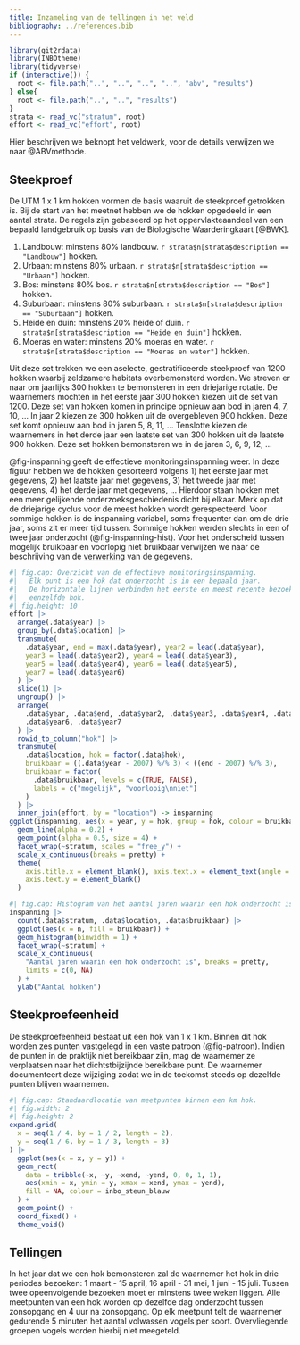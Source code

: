 ```yaml
---
title: Inzameling van de tellingen in het veld
bibliography: ../references.bib
---
```


```r
library(git2rdata)
library(INBOtheme)
library(tidyverse)
if (interactive()) {
  root <- file.path("..", "..", "..", "..", "abv", "results")
} else{
  root <- file.path("..", "..", "results")
}
strata <- read_vc("stratum", root)
effort <- read_vc("effort", root)
```

Hier beschrijven we beknopt het veldwerk, voor de details verwijzen we naar @ABVmethode.

## Steekproef {#sec-steekproef}

De UTM 1 x 1 km hokken vormen de basis waaruit de steekproef getrokken is.
Bij de start van het meetnet hebben we de hokken opgedeeld in een aantal strata.
De regels zijn gebaseerd op het oppervlakteaandeel van een bepaald landgebruik op basis van de Biologische Waarderingkaart [@BWK].

1. Landbouw: minstens 80% landbouw. `r strata$n[strata$description == "Landbouw"]` hokken.
1. Urbaan: minstens 80% urbaan. `r strata$n[strata$description == "Urbaan"]` hokken.
1. Bos: minstens 80% bos. `r strata$n[strata$description == "Bos"]` hokken.
1. Suburbaan: minstens 80% suburbaan. `r strata$n[strata$description == "Suburbaan"]` hokken.
1. Heide en duin: minstens 20% heide of duin. `r strata$n[strata$description == "Heide en duin"]` hokken.
1. Moeras en water: minstens 20% moeras en water. `r strata$n[strata$description == "Moeras en water"]` hokken.

Uit deze set trekken we een aselecte, gestratificeerde steekproef van 1200 hokken waarbij zeldzamere habitats overbemonsterd worden.
We streven er naar om jaarlijks 300 hokken te bemonsteren in een driejarige rotatie.
De waarnemers mochten in het eerste jaar 300 hokken kiezen uit de set van 1200.
Deze set van hokken komen in principe opnieuw aan bod in jaren 4, 7, 10, ...
In jaar 2 kiezen ze 300 hokken uit de overgebleven 900 hokken.
Deze set komt opnieuw aan bod in jaren 5, 8, 11, ...
Tenslotte kiezen de waarnemers in het derde jaar een laatste set van 300 hokken uit de laatste 900 hokken.
Deze set hokken bemonsteren we in de jaren 3, 6, 9, 12, ...

@fig-inspanning geeft de effectieve monitoringsinspanning weer.
In deze figuur hebben we de hokken gesorteerd volgens 1) het eerste jaar met gegevens, 2) het laatste jaar met gegevens, 3) het tweede jaar met gegevens, 4) het derde jaar met gegevens, ...
Hierdoor staan hokken met een meer gelijkende onderzoeksgeschiedenis dicht bij elkaar.
Merk op dat de driejarige cyclus voor de meest hokken wordt gerespecteerd.
Voor sommige hokken is de inspanning variabel, soms frequenter dan om de drie jaar, soms zit er meer tijd tussen.
Sommige hokken werden slechts in een of twee jaar onderzocht (@fig-inspanning-hist).
Voor het onderscheid tussen mogelijk bruikbaar en voorlopig niet bruikbaar verwijzen we naar de beschrijving van de [verwerking](verwerking.html#sec-relevant) van de gegevens.

```r
#| fig.cap: Overzicht van de effectieve monitoringsinspanning.
#|   Elk punt is een hok dat onderzocht is in een bepaald jaar.
#|   De horizontale lijnen verbinden het eerste en meest recente bezoek aan
#|   eenzelfde hok.
#| fig.height: 10
effort |>
  arrange(.data$year) |>
  group_by(.data$location) |>
  transmute(
    .data$year, end = max(.data$year), year2 = lead(.data$year),
    year3 = lead(.data$year2), year4 = lead(.data$year3),
    year5 = lead(.data$year4), year6 = lead(.data$year5),
    year7 = lead(.data$year6)
  ) |>
  slice(1) |>
  ungroup() |>
  arrange(
    .data$year, .data$end, .data$year2, .data$year3, .data$year4, .data$year5,
    .data$year6, .data$year7
  ) |>
  rowid_to_column("hok") |>
  transmute(
    .data$location, hok = factor(.data$hok),
    bruikbaar = ((.data$year - 2007) %/% 3) < ((end - 2007) %/% 3),
    bruikbaar = factor(
      .data$bruikbaar, levels = c(TRUE, FALSE),
      labels = c("mogelijk", "voorlopig\nniet")
    )
  ) |>
  inner_join(effort, by = "location") -> inspanning
ggplot(inspanning, aes(x = year, y = hok, group = hok, colour = bruikbaar)) +
  geom_line(alpha = 0.2) +
  geom_point(alpha = 0.5, size = 4) +
  facet_wrap(~stratum, scales = "free_y") +
  scale_x_continuous(breaks = pretty) +
  theme(
    axis.title.x = element_blank(), axis.text.x = element_text(angle = 90),
    axis.text.y = element_blank()
  )
```

```r
#| fig.cap: Histogram van het aantal jaren waarin een hok onderzocht is opgesplitst per stratum.
inspanning |>
  count(.data$stratum, .data$location, .data$bruikbaar) |>
  ggplot(aes(x = n, fill = bruikbaar)) +
  geom_histogram(binwidth = 1) +
  facet_wrap(~stratum) +
  scale_x_continuous(
    "Aantal jaren waarin een hok onderzocht is", breaks = pretty,
    limits = c(0, NA)
  ) +
  ylab("Aantal hokken")
```

## Steekproefeenheid

De steekproefeenheid bestaat uit een hok van 1 x 1 km.
Binnen dit hok worden zes punten vastgelegd in een vaste patroon (@fig-patroon).
Indien de punten in de praktijk niet bereikbaar zijn, mag de waarnemer ze verplaatsen naar het dichtstbijzijnde bereikbare punt.
De waarnemer documenteert deze wijziging zodat we in de toekomst steeds op dezelfde punten blijven waarnemen.

```r
#| fig.cap: Standaardlocatie van meetpunten binnen een km hok.
#| fig.width: 2
#| fig.height: 2
expand.grid(
  x = seq(1 / 4, by = 1 / 2, length = 2),
  y = seq(1 / 6, by = 1 / 3, length = 3)
) |>
  ggplot(aes(x = x, y = y)) +
  geom_rect(
    data = tribble(~x, ~y, ~xend, ~yend, 0, 0, 1, 1),
    aes(xmin = x, ymin = y, xmax = xend, ymax = yend),
    fill = NA, colour = inbo_steun_blauw
  ) +
  geom_point() +
  coord_fixed() +
  theme_void()
```

## Tellingen

In het jaar dat we een hok bemonsteren zal de waarnemer het hok in drie periodes bezoeken: 1 maart - 15 april, 16 april - 31 mei, 1 juni - 15 juli.
Tussen twee opeenvolgende bezoeken moet er minstens twee weken liggen.
Alle meetpunten van een hok worden op dezelfde dag onderzocht tussen zonsopgang en 4 uur na zonsopgang.
Op elk meetpunt telt de waarnemer gedurende 5 minuten het aantal volwassen vogels per soort.
Overvliegende groepen vogels worden hierbij niet meegeteld.
